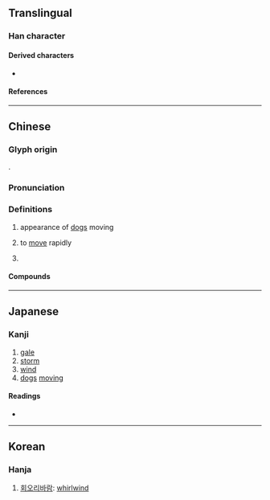 {{character info/new}}
==Translingual==

===Han character===
{{Han char|rn=94|rad=犬|as=08|sn=12|four=43434|canj=IKIKK|ids=⿱犬㹜}}

====Derived characters====
* {{l|mul|[[𣽼]], [[𣄠]], [[𦠎]], [[䁭]], [[贆]], [[飇]], [[𣤛]], [[飆]]([[飙]]), [[𡪱]], [[䔸]]}}

====References====
{{Han ref|kx=0712.220|dkj=20469|dj=1124.240|hdz=21351.020|uh=730B}}

----

==Chinese==
{{zh-forms}}

===Glyph origin===
{{Han etym}}
{{zh-etym-triple|犬|dog}}.

===Pronunciation===
{{zh-pron
|m=biāo
|c=biu1
|h=pfs=pêu
|mn=phiau
|md=
|w=
|mc=y
|oc=y
|cat=n
}}

===Definitions===
{{zh-hanzi}}

# {{zh-hg}} appearance of [[dog]]s moving
# {{lb|zh|literary}} to [[move]] rapidly
# {{lb|zh|literary}} {{zh-alt-form|飆|[[windstorm]]; [[whirlwind]]}}

====Compounds====
{{zh-der|猋輪|猋逝}}

----

==Japanese==

===Kanji===
{{ja-kanji|grade=|rs=犬08}}

# [[gale]]
# [[storm]]
# [[wind]]
# [[dog]]s [[moving]]

====Readings====
* {{ja-readings|on=ひょう|kun=}}

----

==Korean==

===Hanja===
{{ko-hanja|hangeul=표|rv=pyo|mr=p'yo}}

# [[회오리바람]]: [[whirlwind]]